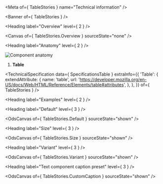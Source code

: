 
<Meta of={ TableStories } name="Technical information" />

<Banner of={ TableStories } />

<Heading label="Overview" level={ 2 } />

<Canvas of={ TableStories.Overview } sourceState="none" />

<Heading label="Anatomy" level={ 2 } />

![Component anatomy](components/table/anatomy-tech.png "Component anatomy")

1. **Table**

<TechnicalSpecification
  data={ SpecificationsTable }
  extraInfo={{
    'Table': {
      extendAttribute: {
        name: 'table',
        url: 'https://developer.mozilla.org/en-US/docs/Web/HTML/Reference/Elements/table#attributes',
      },
    },
  }}
  of={ TableStories } />

<Heading label="Examples" level={ 2 } />

<Heading label="Default" level={ 3 } />

<OdsCanvas of={ TableStories.Default } sourceState="shown" />

<Heading label="Size" level={ 3 } />

<OdsCanvas of={ TableStories.Size } sourceState="shown" />

<Heading label="Variant" level={ 3 } />

<OdsCanvas of={ TableStories.Variant } sourceState="shown" />

<Heading label="Text component caption preset" level={ 3 } />

<OdsCanvas of={ TableStories.CustomCaption } sourceState="shown" />
